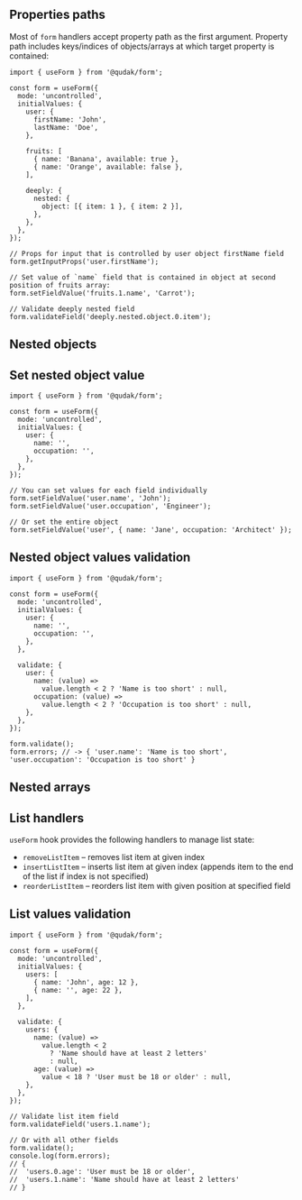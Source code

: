 

## Properties paths

Most of `form` handlers accept property path as the first argument.
Property path includes keys/indices of objects/arrays at which target property is contained:

```tsx
import { useForm } from '@qudak/form';

const form = useForm({
  mode: 'uncontrolled',
  initialValues: {
    user: {
      firstName: 'John',
      lastName: 'Doe',
    },

    fruits: [
      { name: 'Banana', available: true },
      { name: 'Orange', available: false },
    ],

    deeply: {
      nested: {
        object: [{ item: 1 }, { item: 2 }],
      },
    },
  },
});

// Props for input that is controlled by user object firstName field
form.getInputProps('user.firstName');

// Set value of `name` field that is contained in object at second position of fruits array:
form.setFieldValue('fruits.1.name', 'Carrot');

// Validate deeply nested field
form.validateField('deeply.nested.object.0.item');
```

## Nested objects

<Demo data={FormDemos.nested} />

## Set nested object value

```tsx
import { useForm } from '@qudak/form';

const form = useForm({
  mode: 'uncontrolled',
  initialValues: {
    user: {
      name: '',
      occupation: '',
    },
  },
});

// You can set values for each field individually
form.setFieldValue('user.name', 'John');
form.setFieldValue('user.occupation', 'Engineer');

// Or set the entire object
form.setFieldValue('user', { name: 'Jane', occupation: 'Architect' });
```

## Nested object values validation

```tsx
import { useForm } from '@qudak/form';

const form = useForm({
  mode: 'uncontrolled',
  initialValues: {
    user: {
      name: '',
      occupation: '',
    },
  },

  validate: {
    user: {
      name: (value) =>
        value.length < 2 ? 'Name is too short' : null,
      occupation: (value) =>
        value.length < 2 ? 'Occupation is too short' : null,
    },
  },
});

form.validate();
form.errors; // -> { 'user.name': 'Name is too short', 'user.occupation': 'Occupation is too short' }
```

## Nested arrays

<Demo data={FormDemos.lists} />

## List handlers

`useForm` hook provides the following handlers to manage list state:

- `removeListItem` – removes list item at given index
- `insertListItem` – inserts list item at given index (appends item to the end of the list if index is not specified)
- `reorderListItem` – reorders list item with given position at specified field

## List values validation

```tsx
import { useForm } from '@qudak/form';

const form = useForm({
  mode: 'uncontrolled',
  initialValues: {
    users: [
      { name: 'John', age: 12 },
      { name: '', age: 22 },
    ],
  },

  validate: {
    users: {
      name: (value) =>
        value.length < 2
          ? 'Name should have at least 2 letters'
          : null,
      age: (value) =>
        value < 18 ? 'User must be 18 or older' : null,
    },
  },
});

// Validate list item field
form.validateField('users.1.name');

// Or with all other fields
form.validate();
console.log(form.errors);
// {
//  'users.0.age': 'User must be 18 or older',
//  'users.1.name': 'Name should have at least 2 letters'
// }
```
